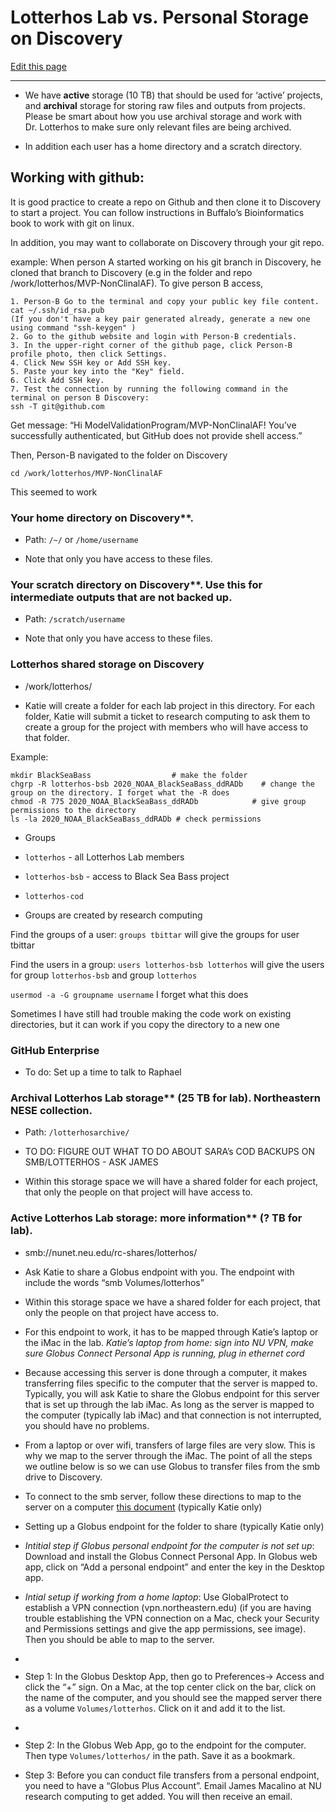 # Lotterhos Lab vs. Personal Storage on Discovery

[Edit this page](https://github.com/DrK-Lo/lotterhoslabprotocols/edit/main/discovery_3-storage.qmd)

------------------------------------------------------------------------

-   We have **active** storage (10 TB) that should be used for 'active' projects, and **archival** storage for storing raw files and outputs from projects. Please be smart about how you use archival storage and work with Dr. Lotterhos to make sure only relevant files are being archived.

-   In addition each user has a home directory and a scratch directory.

## **Working with github:** {.unnumbered}

It is good practice to create a repo on Github and then clone it to Discovery to start a project. You can follow instructions in Buffalo's Bioinformatics book to work with git on linux.

In addition, you may want to collaborate on Discovery through your git repo.

example: When person A started working on his git branch in Discovery, he cloned that branch to Discovery (e.g in the folder and repo /work/lotterhos/MVP-NonClinalAF). To give person B access,

    1. Person-B Go to the terminal and copy your public key file content.
    cat ~/.ssh/id_rsa.pub
    (If you don't have a key pair generated already, generate a new one using command "ssh-keygen" )
    2. Go to the github website and login with Person-B credentials.
    3. In the upper-right corner of the github page, click Person-B profile photo, then click Settings.
    4. Click New SSH key or Add SSH key.
    5. Paste your key into the "Key" field.
    6. Click Add SSH key.
    7. Test the connection by running the following command in the terminal on person B Discovery:
    ssh -T git@github.com 

Get message: "Hi ModelValidationProgram/MVP-NonClinalAF! You've successfully authenticated, but GitHub does not provide shell access."

Then, Person-B navigated to the folder on Discovery

    cd /work/lotterhos/MVP-NonClinalAF

This seemed to work

### **Your home directory on Discovery\*\*.** {.unnumbered}

-   Path: `/~/` or `/home/username`

-   Note that only you have access to these files.

### **Your scratch directory on Discovery\*\*. Use this for intermediate outputs that are not backed up.** {.unnumbered}

-   Path: `/scratch/username`

-   Note that only you have access to these files.

### **Lotterhos shared storage on Discovery** {.unnumbered}

-   /work/lotterhos/

-   Katie will create a folder for each lab project in this directory. For each folder, Katie will submit a ticket to research computing to ask them to create a group for the project with members who will have access to that folder.

Example:

    mkdir BlackSeaBass                  # make the folder
    chgrp -R lotterhos-bsb 2020_NOAA_BlackSeaBass_ddRADb    # change the group on the directory. I forget what the -R does
    chmod -R 775 2020_NOAA_BlackSeaBass_ddRADb            # give group permissions to the directory
    ls -la 2020_NOAA_BlackSeaBass_ddRADb # check permissions

-   Groups

-   `lotterhos` - all Lotterhos Lab members

-   `lotterhos-bsb` - access to Black Sea Bass project

-   `lotterhos-cod`

-   Groups are created by research computing

Find the groups of a user: `groups tbittar` will give the groups for user tbittar

Find the users in a group: `users lotterhos-bsb lotterhos` will give the users for group `lotterhos-bsb` and group `lotterhos`

`usermod -a -G groupname username` I forget what this does

Sometimes I have still had trouble making the code work on existing directories, but it can work if you copy the directory to a new one

### **GitHub Enterprise** {.unnumbered}

-   To do: Set up a time to talk to Raphael

### **Archival Lotterhos Lab storage\*\* (25 TB for lab). Northeastern NESE collection.** {.unnumbered}

-   Path: `/lotterhosarchive/`

-   TO DO: FIGURE OUT WHAT TO DO ABOUT SARA's COD BACKUPS ON SMB/LOTTERHOS - ASK JAMES

-   Within this storage space we will have a shared folder for each project, that only the people on that project will have access to.

### **Active Lotterhos Lab storage: more information\*\* (? TB for lab).** {.unnumbered}

-   smb://nunet.neu.edu/rc-shares/lotterhos/

-   Ask Katie to share a Globus endpoint with you. The endpoint with include the words "smb Volumes/lotterhos"

-   Within this storage space we have a shared folder for each project, that only the people on that project have access to.

-   For this endpoint to work, it has to be mapped through Katie's laptop or the iMac in the lab. *Katie's laptop from home: sign into NU VPN, make sure Globus Connect Personal App is running, plug in ethernet cord*

-   Because accessing this server is done through a computer, it makes transferring files specific to the computer that the server is mapped to. Typically, you will ask Katie to share the Globus endpoint for this server that is set up through the lab iMac. As long as the server is mapped to the computer (typically lab iMac) and that connection is not interrupted, you should have no problems.

-   From a laptop or over wifi, transfers of large files are very slow. This is why we map to the server through the iMac. The point of all the steps we outline below is so we can use Globus to transfer files from the smb drive to Discovery.

-   To connect to the smb server, follow these directions to map to the server on a computer [this document](https://drk-lo.github.io/lotterhoslabprotocols/discovery_3-storage/accessing_shared_storage_2020.pdf) (typically Katie only)

-   Setting up a Globus endpoint for the folder to share (typically Katie only)

-   *Intitial step if Globus personal endpoint for the computer is not set up*: Download and install the Globus Connect Personal App. In Globus web app, click on "Add a personal endpoint" and enter the key in the Desktop app.

-   *Intial setup if working from a home laptop*: Use GlobalProtect to establish a VPN connection (vpn.northeastern.edu) (if you are having trouble establishing the VPN connection on a Mac, check your Security and Permissions settings and give the app permissions, see image). Then you should be able to map to the server.

-   ![](https://drk-lo.github.io/lotterhoslabprotocols/discovery_3-storage/globalprotectgetittowork.png){alt=""}

-   Step 1: In the Globus Desktop App, then go to Preferences-\> Access and click the "+" sign. On a Mac, at the top center click on the bar, click on the name of the computer, and you should see the mapped server there as a volume `Volumes/lotterhos`. Click on it and add it to the list.

-   ![](https://drk-lo.github.io/lotterhoslabprotocols/discovery_3-storage/howtofindvolumeinglobusconnect.png){alt=""}

-   Step 2: In the Globus Web App, go to the endpoint for the computer. Then type `Volumes/lotterhos/` in the path. Save it as a bookmark.

-   Step 3: Before you can conduct file transfers from a personal endpoint, you need to have a "Globus Plus Account". Email James Macalino at NU research computing to get added. You will then receive an email.
